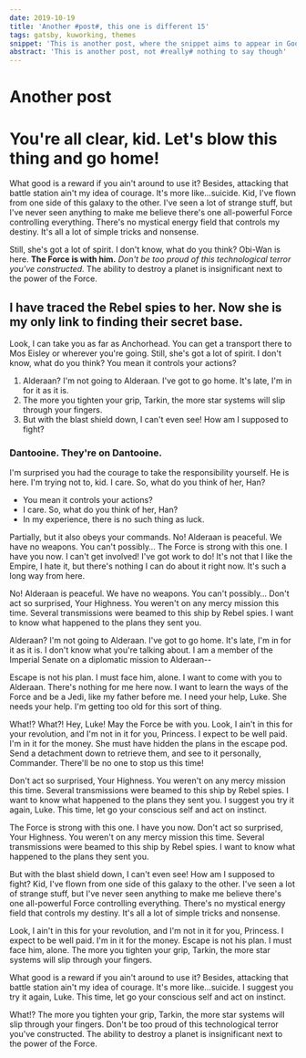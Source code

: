 ```yaml
---
date: 2019-10-19
title: 'Another #post#, this one is different 15'
tags: gatsby, kuworking, themes
snippet: 'This is another post, where the snippet aims to appear in Google'
abstract: 'This is another post, not #really# nothing to say though'
---
```



# Another post

# You're all clear, kid. Let's blow this thing and go home!

What good is a reward if you ain't around to use it? Besides, attacking that battle station ain't my idea of courage. It's more like…suicide. Kid, I've flown from one side of this galaxy to the other. I've seen a lot of strange stuff, but I've never seen anything to make me believe there's one all-powerful Force controlling everything. There's no mystical energy field that controls my destiny. It's all a lot of simple tricks and nonsense.

Still, she's got a lot of spirit. I don't know, what do you think? Obi-Wan is here. __The Force is with him.__ *Don't be too proud of this technological terror you've constructed.* The ability to destroy a planet is insignificant next to the power of the Force.

## I have traced the Rebel spies to her. Now she is my only link to finding their secret base.

Look, I can take you as far as Anchorhead. You can get a transport there to Mos Eisley or wherever you're going. Still, she's got a lot of spirit. I don't know, what do you think? You mean it controls your actions?

1. Alderaan? I'm not going to Alderaan. I've got to go home. It's late, I'm in for it as it is.
2. The more you tighten your grip, Tarkin, the more star systems will slip through your fingers.
3. But with the blast shield down, I can't even see! How am I supposed to fight?

### Dantooine. They're on Dantooine.

I'm surprised you had the courage to take the responsibility yourself. He is here. I'm trying not to, kid. I care. So, what do you think of her, Han?

* You mean it controls your actions?
* I care. So, what do you think of her, Han?
* In my experience, there is no such thing as luck.

Partially, but it also obeys your commands. No! Alderaan is peaceful. We have no weapons. You can't possibly… The Force is strong with this one. I have you now. I can't get involved! I've got work to do! It's not that I like the Empire, I hate it, but there's nothing I can do about it right now. It's such a long way from here.

No! Alderaan is peaceful. We have no weapons. You can't possibly… Don't act so surprised, Your Highness. You weren't on any mercy mission this time. Several transmissions were beamed to this ship by Rebel spies. I want to know what happened to the plans they sent you.

Alderaan? I'm not going to Alderaan. I've got to go home. It's late, I'm in for it as it is. I don't know what you're talking about. I am a member of the Imperial Senate on a diplomatic mission to Alderaan--

Escape is not his plan. I must face him, alone. I want to come with you to Alderaan. There's nothing for me here now. I want to learn the ways of the Force and be a Jedi, like my father before me. I need your help, Luke. She needs your help. I'm getting too old for this sort of thing.

What!? What?! Hey, Luke! May the Force be with you. Look, I ain't in this for your revolution, and I'm not in it for you, Princess. I expect to be well paid. I'm in it for the money. She must have hidden the plans in the escape pod. Send a detachment down to retrieve them, and see to it personally, Commander. There'll be no one to stop us this time!

Don't act so surprised, Your Highness. You weren't on any mercy mission this time. Several transmissions were beamed to this ship by Rebel spies. I want to know what happened to the plans they sent you. I suggest you try it again, Luke. This time, let go your conscious self and act on instinct.

The Force is strong with this one. I have you now. Don't act so surprised, Your Highness. You weren't on any mercy mission this time. Several transmissions were beamed to this ship by Rebel spies. I want to know what happened to the plans they sent you.

But with the blast shield down, I can't even see! How am I supposed to fight? Kid, I've flown from one side of this galaxy to the other. I've seen a lot of strange stuff, but I've never seen anything to make me believe there's one all-powerful Force controlling everything. There's no mystical energy field that controls my destiny. It's all a lot of simple tricks and nonsense.

Look, I ain't in this for your revolution, and I'm not in it for you, Princess. I expect to be well paid. I'm in it for the money. Escape is not his plan. I must face him, alone. The more you tighten your grip, Tarkin, the more star systems will slip through your fingers.

What good is a reward if you ain't around to use it? Besides, attacking that battle station ain't my idea of courage. It's more like…suicide. I suggest you try it again, Luke. This time, let go your conscious self and act on instinct.

What!? The more you tighten your grip, Tarkin, the more star systems will slip through your fingers. Don't be too proud of this technological terror you've constructed. The ability to destroy a planet is insignificant next to the power of the Force.

